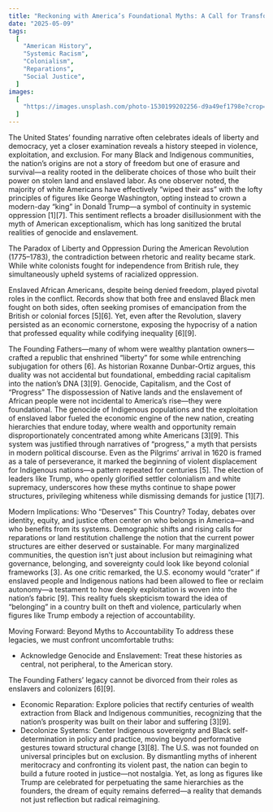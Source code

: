 ```yaml
---
title: "Reckoning with America’s Foundational Myths: A Call for Transformative Justice"
date: "2025-05-09"
tags:
  [
    "American History",
    "Systemic Racism",
    "Colonialism",
    "Reparations",
    "Social Justice",
  ]
images:
  [
    "https://images.unsplash.com/photo-1530199202256-d9a49ef1798e?crop=entropy&cs=tinysrgb&fit=max&fm=jpg&ixid=M3wxMTc3M3wwfDF8c2VhcmNofDMwfHxSZWNrb25pbmclMjB3aXRoJTIwQW1lcmljYSVFMiU4MCU5OXMlMjBGb3VuZGF0aW9uYWwlMjBNeXRocyUzQSUyMEElMjBDYWxsJTIwZm9yJTIwVHJhbnNmb3JtYXRpdmUlMjBKdXN0aWNlfGVufDB8fHx8MTc0Njc1NTc4MHww&ixlib=rb-4.0.3&q=80&w=2000",
  ]
---
```


The United States’ founding narrative often celebrates ideals of liberty and democracy, yet a closer examination reveals a history steeped in violence, exploitation, and exclusion. For many Black and Indigenous communities, the nation’s origins are not a story of freedom but one of erasure and survival—a reality rooted in the deliberate choices of those who built their power on stolen land and enslaved labor. As one observer noted, the majority of white Americans have effectively “wiped their ass” with the lofty principles of figures like George Washington, opting instead to crown a modern-day “king” in Donald Trump—a symbol of continuity in systemic oppression [1][7]. This sentiment reflects a broader disillusionment with the myth of American exceptionalism, which has long sanitized the brutal realities of genocide and enslavement. 

The Paradox of Liberty and Oppression During the American Revolution (1775–1783), the contradiction between rhetoric and reality became stark. While white colonists fought for independence from British rule, they simultaneously upheld systems of racialized oppression. 

Enslaved African Americans, despite being denied freedom, played pivotal roles in the conflict. Records show that both free and enslaved Black men fought on both sides, often seeking promises of emancipation from the British or colonial forces [5][6]. Yet, even after the Revolution, slavery persisted as an economic cornerstone, exposing the hypocrisy of a nation that professed equality while codifying inequality [6][9]. 

The Founding Fathers—many of whom were wealthy plantation owners—crafted a republic that enshrined “liberty” for some while entrenching subjugation for others [6]. As historian Roxanne Dunbar-Ortiz argues, this duality was not accidental but foundational, embedding racial capitalism into the nation’s DNA [3][9]. Genocide, Capitalism, and the Cost of “Progress” The dispossession of Native lands and the enslavement of African people were not incidental to America’s rise—they were foundational. The genocide of Indigenous populations and the exploitation of enslaved labor fueled the economic engine of the new nation, creating hierarchies that endure today, where wealth and opportunity remain disproportionately concentrated among white Americans [3][9]. This system was justified through narratives of “progress,” a myth that persists in modern political discourse. Even as the Pilgrims’ arrival in 1620 is framed as a tale of perseverance, it marked the beginning of violent displacement for Indigenous nations—a pattern repeated for centuries [5]. The election of leaders like Trump, who openly glorified settler colonialism and white supremacy, underscores how these myths continue to shape power structures, privileging whiteness while dismissing demands for justice [1][7]. 

Modern Implications: Who “Deserves” This Country? Today, debates over identity, equity, and justice often center on who belongs in America—and who benefits from its systems. Demographic shifts and rising calls for reparations or land restitution challenge the notion that the current power structures are either deserved or sustainable. For many marginalized communities, the question isn’t just about inclusion but reimagining what governance, belonging, and sovereignty could look like beyond colonial frameworks [3]. As one critic remarked, the U.S. economy would “crater” if enslaved people and Indigenous nations had been allowed to flee or reclaim autonomy—a testament to how deeply exploitation is woven into the nation’s fabric [9]. This reality fuels skepticism toward the idea of “belonging” in a country built on theft and violence, particularly when figures like Trump embody a rejection of accountability. 


Moving Forward: Beyond Myths to Accountability To address these legacies, we must confront uncomfortable truths:

- Acknowledge Genocide and Enslavement: Treat these histories as central, not peripheral, to the American story. 


The Founding Fathers’ legacy cannot be divorced from their roles as enslavers and colonizers [6][9].
- Economic Reparation: Explore policies that rectify centuries of wealth extraction from Black and Indigenous communities, recognizing that the nation’s prosperity was built on their labor and suffering [3][9].
- Decolonize Systems: Center Indigenous sovereignty and Black self-determination in policy and practice, moving beyond performative gestures toward structural change [3][8]. The U.S. was not founded on universal principles but on exclusion. By dismantling myths of inherent meritocracy and confronting its violent past, the nation can begin to build a future rooted in justice—not nostalgia. Yet, as long as figures like Trump are celebrated for perpetuating the same hierarchies as the founders, the dream of equity remains deferred—a reality that demands not just reflection but radical reimagining.
